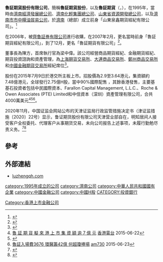 '''魯証期貨股份有限公司'''，簡稱'''魯証期貨股份'''，以及'''魯証期貨'''（'''{{lang-en|Luzheng Futures Company Limited}}'''，{{hkex|1461}}），在1995年，當時由[[濟南經濟發展總公司|濟南經濟發展總公司]]、[[濟南化輕集團總公司|濟南化輕集團總公司]]、[[山東省資源開發總公司|山東省資源開發總公司]]，以及[[濟南市市中糧油貿易公司|濟南市市中糧油貿易公司]]，於[[濟南|濟南]]（總部）成立前身「山東泉鑫期貨經紀有限公司」。<ref>{{cite news |title=鲁证期货将在港交所上市_财经_中国网 |url=http://finance.china.com.cn/money/futures/qhzx/20150624/3193220.shtml |accessdate=2021-11-25 |work=中国网 |archive-date=2021-11-25 |archive-url=https://web.archive.org/web/20211125082753/http://finance.china.com.cn/money/futures/qhzx/20150624/3193220.shtml |dead-url=no }}</ref>

在2006年，被[[齊魯証券有限公司|齊魯証券有限公司]]進行收購，在2007年2月，更名當時前身「魯証期貨經紀有限公司」，到了12月，更名「魯証期貨有限公司」<ref>{{Cite web |url=http://www.luzhengqh.com/rest/front/custom/104 |title=魯証期貨股份有限公司歷程 |access-date=2015-07-06 |archive-date=2019-07-25 |archive-url=https://web.archive.org/web/20190725073424/http://www.luzhengqh.com/rest/front/custom/104 |dead-url=no }}</ref>。

董事長為陳方，首席執行官為梁中偉。該公司經營商品期貨經紀、金融期貨經紀、期貨投資諮詢和資產管理，為[[上海期貨交易所|上海期貨交易所]]、[[大連商品交易所|大連商品交易所]]、[[鄭州商品交易所|鄭州商品交易所]]和[[中國金融期貨交易所|中國金融期貨交易所]]經紀席位<ref>{{Cite web |url=http://www.luzhengqh.com/rest/front/news/228 |title=魯証期貨股份有限公司簡介 |access-date=2015-07-06 |archive-date=2019-07-24 |archive-url=https://web.archive.org/web/20190724214758/http://www.luzhengqh.com/rest/front/news/228 |dead-url=no }}</ref>。

股份在2015年7月9日於港交所主板上市。招股價為2.9至3.64港元，集資額約7.48億港元，全球發行2.75億H股，當中90%國際配售 ，其餘香港發售，主要基基石投資者包括中民國際資本、Farallon Capital Management, L.L.C.、Roche & Owen Associates (PTE) Limited和中信資本（深圳）資產管理有限公司，合共4000萬美元<ref>[http://rthk.hk/rthk/news/expressnews/20150622/news_20150622_55_1109707.htm 魯 証 期 貨 擬 來 港 上 市 集 資 額 逾 7 億 元] {{webarchive|url=https://web.archive.org/web/20150707001853/http://rthk.hk/rthk/news/expressnews/20150622/news_20150622_55_1109707.htm |date=2015-07-07 }}[[香港電台|香港電台]] 2015-06-22</ref><ref>{{Cite web |url=http://www.hkexnews.hk/listedco/listconews/SEHK/2015/0623/LTN20150623010_C.pdf |title=魯証期貨股份有限公司招股資料 |access-date=2015-07-06 |archive-date=2015-07-07 |archive-url=https://web.archive.org/web/20150707190205/http://www.hkexnews.hk/listedco/listconews/SEHK/2015/0623/LTN20150623010_C.pdf |dead-url=no }}</ref><ref>[http://www.am730.com.hk/article-269811 魯証入場費3676 環醫籌42億 何超瓊捧場] {{Wayback|url=http://www.am730.com.hk/article-269811 |date=20150707215557 }}[[am730|am730]] 2015-06-23</ref>。

2020年11月，中国证监会网站公布的天津证监局行政监管措施决定书（津证监措施〔2020〕22号）显示，鲁证期货股份有限公司天津营业部自在，明知居间人接受客户全权委托、代理客户从事期货交易，未向公司报告上述事项，未履行勤勉尽责义务。<ref>{{cite news |title=鲁证期货一营业部负责人收警示函 大股东为中泰证券 _中国经济网 |url=http://m.ce.cn/ttt/202011/03/t20201103_35968809.shtml |accessdate=2021-11-25 |work=中国经济网 |archive-date=2021-11-25 |archive-url=https://web.archive.org/web/20211125094251/http://m.ce.cn/ttt/202011/03/t20201103_35968809.shtml |dead-url=no }}</ref><ref>{{cite news |title=鲁证期货后台违规推荐客户领提成 大股东为中泰证券_中国经济网 |url=http://m.ce.cn/bwzg/202101/22/t20210122_36250382.shtml |accessdate=2021-11-25 |work=中国经济网 |archive-date=2021-11-25 |archive-url=https://web.archive.org/web/20211125094248/http://m.ce.cn/bwzg/202101/22/t20210122_36250382.shtml |dead-url=no }}</ref>
==參考==
{{reflist}}

==外部連結==
*[http://www.luzhengqh.com luzhengqh.com] {{Wayback|url=http://www.luzhengqh.com/ |date=20140402064933 }}

[[category:1995年成立的公司|category:1995年成立的公司]]
[[category:濟南公司|category:濟南公司]]
[[category:中華人民共和國國有企業|category:中華人民共和國國有企業]]
[[category:中國金融公司|category:中國金融公司]]
[[category:中國H股|category:中國H股]]
[[CATEGORY:投資銀行|CATEGORY:投資銀行]]
[[Category:香港上市金融公司|Category:香港上市金融公司]]